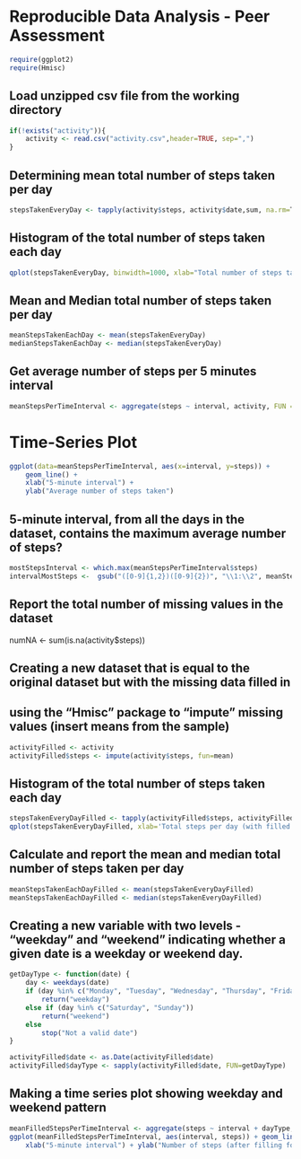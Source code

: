# Reproducible Data Analysis - Peer Assessment

```{r}
require(ggplot2)
require(Hmisc)
```

## Load unzipped csv file from the working directory
```{r}
if(!exists("activity")){
    activity <- read.csv("activity.csv",header=TRUE, sep=",")
}
```

##  Determining mean total number of steps taken per day
```{r}
stepsTakenEveryDay <- tapply(activity$steps, activity$date,sum, na.rm=T)
```

## Histogram of the total number of steps taken each day
```{r echo=TRUE}
qplot(stepsTakenEveryDay, binwidth=1000, xlab="Total number of steps taken each day")
```

## Mean and Median total number of steps taken per day
```{r}
meanStepsTakenEachDay <- mean(stepsTakenEveryDay)
medianStepsTakenEachDay <- median(stepsTakenEveryDay)
```

## Get average number of steps per 5 minutes interval
```{r}
meanStepsPerTimeInterval <- aggregate(steps ~ interval, activity, FUN = mean, na.rm=TRUE)
```

# Time-Series Plot
```{r echo=TRUE}
ggplot(data=meanStepsPerTimeInterval, aes(x=interval, y=steps)) +
    geom_line() +
    xlab("5-minute interval") +
    ylab("Average number of steps taken") 
```

## 5-minute interval, from all the days in the dataset, contains the maximum average number of steps?
```{r}
mostStepsInterval <- which.max(meanStepsPerTimeInterval$steps)
intervalMostSteps <-  gsub("([0-9]{1,2})([0-9]{2})", "\\1:\\2", meanStepsPerTimeInterval[mostStepsInterval,'interval'])
```

## Report the total number of missing values in the dataset
numNA <- sum(is.na(activity$steps))

## Creating a new dataset that is equal to the original dataset but with the missing data filled in
## using the "Hmisc" package to "impute" missing values (insert means from the sample)
```{r}
activityFilled <- activity
activityFilled$steps <- impute(activity$steps, fun=mean)
```

## Histogram of the total number of steps taken each day
```{r}
stepsTakenEveryDayFilled <- tapply(activityFilled$steps, activityFilled$date, sum)
qplot(stepsTakenEveryDayFilled, xlab='Total steps per day (with filled missing values)', ylab='Frequency', binwidth=500)
```

## Calculate and report the mean and median total number of steps taken per day
```{r}
meanStepsTakenEachDayFilled <- mean(stepsTakenEveryDayFilled)
meanStepsTakenEachDayFilled <- median(stepsTakenEveryDayFilled)
```

## Creating a new variable with two levels - "weekday" and "weekend" indicating whether a given date is a weekday or weekend day.
```{r}
getDayType <- function(date) {
    day <- weekdays(date)
    if (day %in% c("Monday", "Tuesday", "Wednesday", "Thursday", "Friday"))
        return("weekday")
    else if (day %in% c("Saturday", "Sunday"))
        return("weekend")
    else
        stop("Not a valid date")
}

activityFilled$date <- as.Date(activityFilled$date)
activityFilled$dayType <- sapply(activityFilled$date, FUN=getDayType)
```

## Making a time series plot showing weekday and weekend pattern

```{r echo=TRUE}

meanFilledStepsPerTimeInterval <- aggregate(steps ~ interval + dayType, activityFilled, mean)
ggplot(meanFilledStepsPerTimeInterval, aes(interval, steps)) + geom_line() + facet_grid(dayType ~ .) +
    xlab("5-minute interval") + ylab("Number of steps (after filling for missing values)")

```

